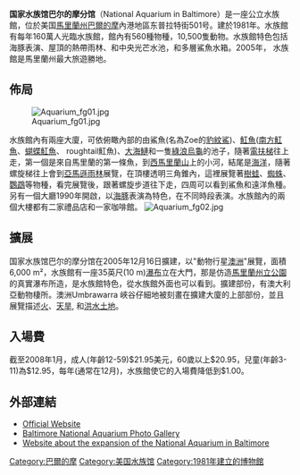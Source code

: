 {{Unreferenced|time=2020-10-30T00:53:47+00:00}}
'''国家水族馆巴尔的摩分馆'''（National Aquarium in Baltimore）是一座公立水族館，位於美国[[馬里蘭州|馬里蘭州]][[巴爾的摩|巴爾的摩]]內港地區东普拉特街501号。建於1981年。水族館有每年160萬人光臨水族館，館內有560種物種，10,500隻動物。水族館特色包括海豚表演、屋頂的熱帶雨林、和中央光芒水池，和多層鯊魚水箱。2005年， 水族館是馬里蘭州最大旅遊勝地。
==佈局==
[[File:Aquarium_fg01.jpg|thumb]]

水族館內有兩座大廈，可依俯瞰內部的由鯊魚(名為Zoe的[[豹紋鯊|豹紋鯊]])、[[魟魚|魟魚]]([[南方魟魚|南方魟魚]]、[[蝴蝶魟魚|蝴蝶魟魚]]、 roughtail魟魚)、[[大海鰱|大海鰱]]和一隻[[綠浪烏龜|綠浪烏龜]]的池子，隨著[[電扶梯|電扶梯]]往上走，第一個是來自馬里蘭的第一條魚，到[[西馬里蘭山|西馬里蘭山]]上的小河，結尾是[[海洋|海洋]]，隨著螺旋梯往上會到[[亞馬遜雨林|亞馬遜雨林]]展覽，在頂樓透明三角錐內，這裡展覽著[[樹蛙|樹蛙]]、[[蜘蛛|蜘蛛]]、[[鸚鵡|鸚鵡]]等物種，看完展覽後，跟著螺旋步道往下走，四周可以看到鯊魚和遠洋魚種。另有一個大廳1990年開啟，以[[海豚|海豚]]表演為特色，在不同時段表演。水族館內的兩個大樓都有二家禮品店和一家咖啡館。
[[File:Aquarium_fg02.jpg|thumb]]

==擴展==
国家水族馆巴尔的摩分馆在2005年12月16日擴建，以"動物行星[[澳洲|澳洲]]"展覽，面積6,000 m²，水族館有一座35英尺(10 m)[[瀑布|瀑布]]立在大門，那是仿造[[馬里蘭州立公園|馬里蘭州立公園]]的真實瀑布所造，是水族館特色，從水族館外面也可以看到。擴建部份，有澳大利亞動物棲所。澳洲Umbrawarra 峽谷仔細地被刻畫在擴建大廈的上部部份，並且展覽描述[[火|火]]、[[天旱|天旱]], 和[[洪水|洪水]][[土地|土地]]。

==入場費==
截至2008年1月，成人(年齡12-59)$21.95美元，60歲以上$20.95，兒童(年齡3-11)為$12.95，每年(通常在12月)，水族館使它的入場費降低到$1.00。

==外部連結==
{{commonscat}}
* [http://www.aqua.org Official Website]{{Wayback|url=http://www.aqua.org/ |date=20080125052400 }}
* [http://jasoncoyne.smugmug.com/gallery/1077745 Baltimore National Aquarium Photo Gallery]{{Wayback|url=http://jasoncoyne.smugmug.com/gallery/1077745 |date=20080207123230 }}
* [https://web.archive.org/web/20080206191217/http://www.aqua.org/seethefuture.html Website about the expansion of the National Aquarium in Baltimore]

{{coord|display=title}}
[[Category:巴爾的摩|Category:巴爾的摩]]
[[Category:美国水族馆|Category:美国水族馆]]
[[Category:1981年建立的博物館|Category:1981年建立的博物館]]